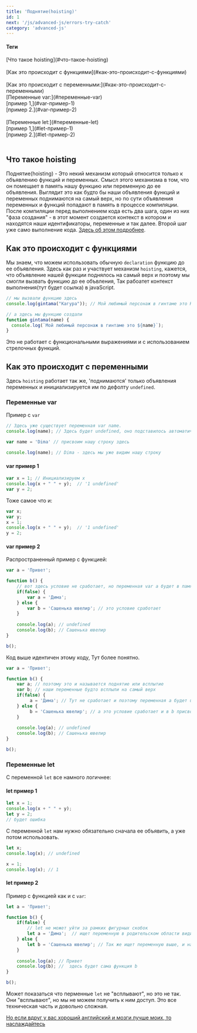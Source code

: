 ```yaml
---
title: 'Поднятие(hoisting)'
id: 1
next: '/js/advanced-js/errors-try-catch'
category: 'advanced-js'
---
```


<div className = 'mdHead'>

#### Теги

<div className = 'tag_js'> [Что такое hoisting](#что-такое-hoisting) </div> <br/> 
<div className = 'tag_js'> [Как это происходит с функциями](#как-это-происходит-с-функциями) </div> <br/> 
<div className = 'tag_js'> [Как это происходит с переменными:](#как-это-происходит-с-переменными) </div> 
<div className = 'mini_tag_js'> [Переменные var:](#переменные-var) </div> 
<div className = 'mini_tag_js'> [пример 1,](#var-пример-1) </div> 
<div className = 'mini_tag_js'> [пример 2.](#var-пример-2) </div> <br/>
<div className = 'mini_tag_js'> [Переменные let:](#переменные-let) </div> 
<div className = 'mini_tag_js'> [пример 1,](#let-пример-1) </div> 
<div className = 'mini_tag_js'> [пример 2.](#let-пример-2) </div> <br/> 

</div>


## Что такое hoisting ##
Поднятие(hoisting) - Это некий механизм который относится только к объявлению функций и переменных.
Смысл этого механизма в том, что он помещает в память нашу функцию или переменную до ее объявления.
Выглядит это как будто бы наши объявления функций и переменных поднимаются на самый верх, но по сути объявления переменных и функций попадают в память в процессе компиляции.
После компиляции перед выполнением кода есть два шага, один из них "фаза создания" - в этот момент создается контекст в котором и находятся наши идентификаторы, переменные и так далее. Второй шаг уже само выполнение кода.
<span className = 'link_js'> [Здесь об этом подробнее](/content/js/under-the-hood-js/call-stack)</span>.

## Как это происходит с функциями ###
Мы знаем, что можем использовать обычную `declaration` функцию до ее объявления. Здесь как раз и участвует механизм `hoisting`, кажется, что объявление нашей функции поднялось на самый верх и поэтому мы смогли вызвать функцию до ее объвления, Так рабоатет контекст выполнения(тут будет ссылка) в javaScript.
```javaScript
// мы вызвали функцию здесь
console.log(gintama("Кагура")); // Мой любимый персонаж в гинтаме это Кагура

// а здесь мы функцию создали
function gintama(name) {
  console.log(`Мой любимый персонаж в гинтаме это ${name}`);
}
```
Это не работает с функциональными выражениями и с использованием стрелочных функций.

## Как это происходит с переменными ##
Здесь `hoisting` работает так же, 'поднимаются' только объявления переменных и инициализируется им по дефолту `undefined`.
### Переменные var ###
Пример с `var`
```javaScript
// Здесь уже существует переменная var name.
console.log(name); // Здесь будет undefined, оно подставилось автоматически.

var name = 'Dima' // присвоим нашу строку здесь

console.log(name); // Dima - здесь мы уже видим нашу строку

```
#### var пример 1 ####

```javaScript
var x = 1; // Инициализируем x
console.log(x + " " + y);  // '1 undefined'
var y = 2;
```
Тоже самое что и:
```javaScript
var x;
var y;
x = 1; 
console.log(x + " " + y);  // '1 undefined'
y = 2;
```
#### var пример 2 ####

Распространенный пример с функцией:
```javaScript
var a = 'Привет'; 

function b() {
    // вот здесь условие не сработает, но переменная var a будет в памяти.
    if(false) { 
        var a = 'Дима';
    } else {
        var b = 'Сашенька ювелир'; // это условие сработает
    }
    
    console.log(a); // undefined
    console.log(b); // Сашенька ювелир
}

b();
```
Код выше идентичен этому коду, Тут более понятно.
```javaScript
var a = 'Привет'; 

function b() {
    var a; // поэтому это и называется поднятие или всплытие
    var b; // наши переменные будто всплыли на самый верх
    if(false) { 
         a = 'Дима'; // Тут не сработает и поэтому переменная a будет undefined
    } else {
         b = 'Сашенька ювелир'; // а это условие сработает и в b присвоим нашу строку
    }
    
    console.log(a); // undefined
    console.log(b); // Сашенька ювелир
}

b();
```

### Переменные let ###
С переменной `let` все намного логичнее:

#### let пример 1 ####
```javaScript
let x = 1; 
console.log(x + " " + y);
let y = 2;
// будет ошибка
```
С переменной `let` нам нужно обязательно сначала ее объявить, а уже потом использовать.
```javaScript
let x;
console.log(x); // undefined

x = 1;
console.log(x); // 1
```

#### let пример 2 ####
Пример с функцией как и с `var`:
```javaScript
let a = 'Привет'; 

function b() {
    if(false) { 
        // let не может уйти за рамких фигурных скобок
        let a = 'Дима';  // ищет переменную в родительском области видимости это переменная a выше
    } else {
        let b = 'Сашенька ювелир'; // Так же ищет переменную выше, и находит нашу функцию b
    }
    
    console.log(a); // Привет
    console.log(b); //  здесь будет сама функция b
}

b();
```
Может показаться что перменные `let` не "всплывают", но это не так. Они "всплывают", но мы не можем получить к ним доступ.
Это все техническая часть и довольно сложная.<br/>

<div className = 'link_js'><a target={"_blank"}  href="https://262.ecma-international.org/7.0/#sec-let-and-const-declarations">Но если вдруг у вас хороший английский и мозги лучше моих, то наслаждайтесь</a></div>

